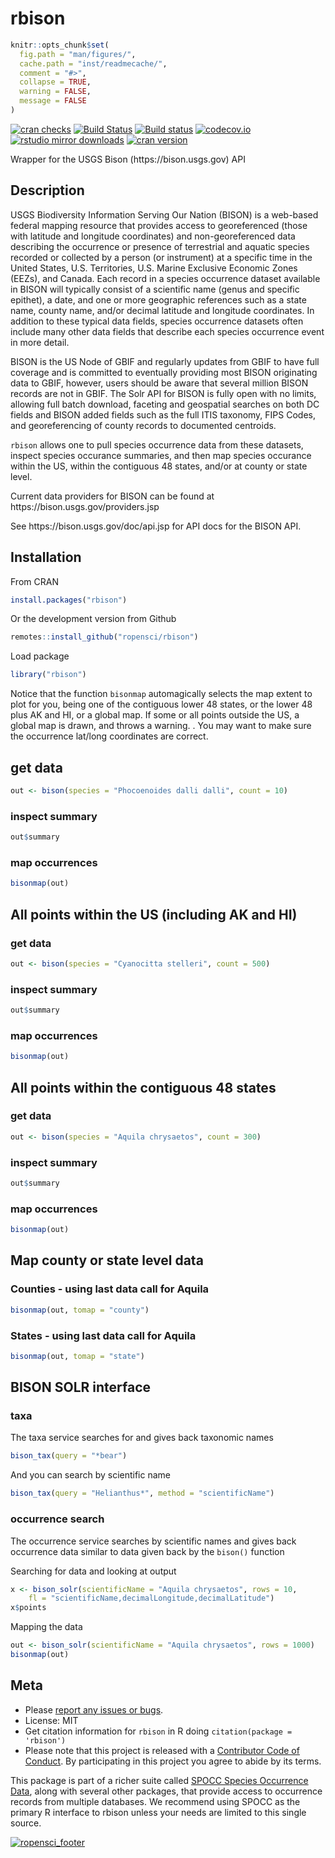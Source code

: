 rbison
======

```r
knitr::opts_chunk$set(
  fig.path = "man/figures/",
  cache.path = "inst/readmecache/",
  comment = "#>",
  collapse = TRUE,
  warning = FALSE,
  message = FALSE
)
```

[![cran checks](https://cranchecks.info/badges/worst/rbison)](https://cranchecks.info/pkgs/rbison)
[![Build Status](https://api.travis-ci.org/ropensci/rbison.png)](https://travis-ci.org/ropensci/rbison)
[![Build status](https://ci.appveyor.com/api/projects/status/cba5mqg33hakour1?svg=true)](https://ci.appveyor.com/project/sckott/rbison)
[![codecov.io](https://codecov.io/github/ropensci/rbison/coverage.svg?branch=master)](https://codecov.io/github/ropensci/rbison?branch=master)
[![rstudio mirror downloads](https://cranlogs.r-pkg.org/badges/rbison?color=E664A4)](https://github.com/metacran/cranlogs.app)
[![cran version](https://www.r-pkg.org/badges/version/rbison)](https://cran.r-project.org/package=rbison)

Wrapper for the USGS Bison (https://bison.usgs.gov) API

## Description

USGS Biodiversity Information Serving Our Nation (BISON) is a web-based federal mapping resource that provides access to georeferenced (those with latitude and longitude coordinates) and non-georeferenced data describing the occurrence or presence of terrestrial and aquatic species recorded or collected by a person (or instrument) at a specific time in the United States, U.S. Territories, U.S. Marine Exclusive Economic Zones (EEZs), and Canada. Each record in a species occurrence dataset available in BISON will typically consist of a scientific name (genus and specific epithet), a date, and one or more geographic references such as a state name, county name, and/or decimal latitude and longitude coordinates. In addition to these typical data fields, species occurrence datasets often include many other data fields that describe each species occurrence event in more detail.

BISON is the US Node of GBIF and regularly updates from GBIF to have full coverage and is committed to eventually providing most BISON originating data to GBIF, however, users should be aware that several million BISON records are not in GBIF. The Solr API for BISON is fully open with no limits, allowing full batch download, faceting and geospatial searches on both DC fields and BISON added fields such as the full ITIS taxonomy, FIPS Codes, and georeferencing of county records to documented centroids.

`rbison` allows one to pull species occurrence data from these datasets, inspect species occurance summaries, and then map species occurance within the US, within the contiguous 48 states, and/or at county or state level.

Current data providers for BISON can be found at https://bison.usgs.gov/providers.jsp

See https://bison.usgs.gov/doc/api.jsp for API docs for the BISON API.


## Installation

From CRAN

```r
install.packages("rbison")
```

Or the development version from Github

```r
remotes::install_github("ropensci/rbison")
```

Load package

```r
library("rbison")
```

Notice that the function `bisonmap` automagically selects the map extent to plot for you, being one of the contiguous lower 48 states, or the lower 48 plus AK and HI, or a global map. If some or all points outside the US, a global map is drawn, and throws a warning. . You may want to make sure the occurrence lat/long coordinates are correct.

## get data

```r
out <- bison(species = "Phocoenoides dalli dalli", count = 10)
```


### inspect summary

```r
out$summary
```

### map occurrences

```r
bisonmap(out)
```

## All points within the US (including AK and HI)

### get data

```r
out <- bison(species = "Cyanocitta stelleri", count = 500)
```


### inspect summary

```r
out$summary
```

### map occurrences

```r
bisonmap(out)
```

##  All points within the contiguous 48 states

### get data

```r
out <- bison(species = "Aquila chrysaetos", count = 300)
```


### inspect summary

```r
out$summary
```


### map occurrences

```r
bisonmap(out)
```


## Map county or state level data

### Counties - using last data call for Aquila

```r
bisonmap(out, tomap = "county")
```

### States - using last data call for Aquila

```r
bisonmap(out, tomap = "state")
```


## BISON SOLR interface

### taxa

The taxa service searches for and gives back taxonomic names

```r
bison_tax(query = "*bear")
```

And you can search by scientific name

```r
bison_tax(query = "Helianthus*", method = "scientificName")
```

### occurrence search

The occurrence service searches by scientific names and gives back occurrence 
data similar to data given back by the `bison()` function

Searching for data and looking at output

```r
x <- bison_solr(scientificName = "Aquila chrysaetos", rows = 10, 
    fl = "scientificName,decimalLongitude,decimalLatitude")
x$points
```

Mapping the data

```r
out <- bison_solr(scientificName = "Aquila chrysaetos", rows = 1000)
bisonmap(out)
```

## Meta

* Please [report any issues or bugs](https://github.com/ropensci/rbison/issues).
* License: MIT
* Get citation information for `rbison` in R doing `citation(package = 'rbison')`
* Please note that this project is released with a [Contributor Code of Conduct][coc]. By participating in this project you agree to abide by its terms.

This package is part of a richer suite called [SPOCC Species Occurrence Data](https://github.com/ropensci/spocc), along with several other packages, that provide access to occurrence records from multiple databases. We recommend using SPOCC as the primary R interface to rbison unless your needs are limited to this single source.

[![ropensci_footer](https://ropensci.org/public_images/github_footer.png)](https://ropensci.org)

[coc]: https://github.com/ropensci/rbison/blob/master/CODE_OF_CONDUCT.md
